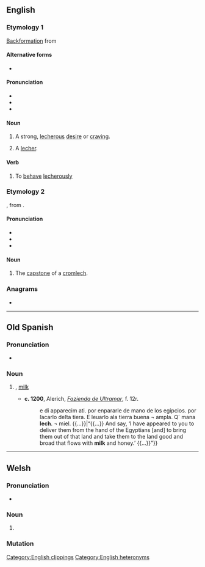 {{also|Lech|-lech|lệch|ḻec̱h}}
==English==
{{wikipedia}}

===Etymology 1===
[[backformation|Backformation]] from {{m|en|lecher}}

====Alternative forms====
* {{l|en|letch}}

====Pronunciation====
* {{IPA|en|/lɛtʃ/}}
* {{audio|en|LL-Q1860 (eng)-Vealhurl-lech (stone).wav |Audio (UK)}}
* {{rhymes|en|ɛtʃ}}

====Noun====
{{en-noun}}

# {{lb|en|slang}} A strong, [[lecherous]] [[desire]] or [[craving]].
# {{lb|en|slang}} A [[lecher]].

====Verb====
{{en-verb}}

# {{lb|en|slang}} To [[behave]] [[lecherously]]

===Etymology 2===
{{der|en|cy|llech||slate, slab}}, from {{der|en|cel-pro|*ɸlikkā}}.

====Pronunciation====
* {{IPA|en|/lɛk/}}
* {{audio|en|LL-Q1860 (eng)-Vealhurl-lech (stone).wav |Audio (UK)}}
* {{rhymes|en|ɛk}}

====Noun====
{{en-noun|s}}

# The [[capstone]] of a [[cromlech]].

===Anagrams===
* {{anagrams|en|a=cehl|Chel}}

[[Category:English clippings]]
[[Category:English heteronyms]]

----

==Old Spanish==

===Pronunciation===
* {{IPA|osp|[let͡ʃe]}}

===Noun===
{{osp-noun|f|-}}

# {{apocopic form of|osp|leche}}, [[milk]]
#* '''c. 1200''', Alerich, ''[[w:Fazienda de Ultramar|Fazienda de Ultramar]]'', f. 12r.
#*: {{quote|osp|{{...}} e di apparecim ati. por enpararle de mano de los egipcios. por ſacarlo deſta tiera. E leuarlo ala tierra buena ¬ ampla. Q´ mana '''lech'''. ¬ miel. {{...}}|“{{...}} And say, ‘I have appeared to you to deliver them from the hand of the Egyptians [and] to bring them out of that land and take them to the land good and broad that flows with '''milk''' and honey.’ {{...}}”}}

----

==Welsh==

===Pronunciation===
* {{IPA|cy|/leːχ/}}

===Noun===
{{head|cy|mutated noun}}

# {{soft mutation of|cy|llech||slate}}

===Mutation===
{{cy-mut|llech}}